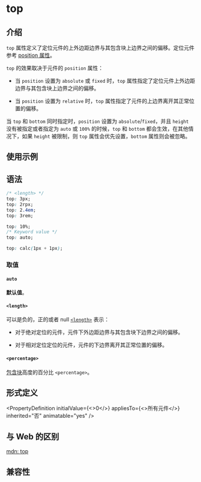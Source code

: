 # top

## 介绍

`top` 属性定义了定位元件的上外边距边界与其包含块上边界之间的偏移。定位元件参考 [position 属性](./position.mdx)。

`top` 的效果取决于元件的 `position` 属性：

- 当 `position` 设置为 `absolute` 或 `fixed` 时，`top` 属性指定了定位元件上外边距边界与其包含块上边界之间的偏移。

- 当 `position` 设置为 `relative` 时，`top` 属性指定了元件的上边界离开其正常位置的偏移。

当 `top` 和 `bottom` 同时指定时，`position` 设置为 `absolute`/`fixed`，并且 `height` 没有被指定或者指定为 `auto` 或 `100%` 的时候，`top` 和 `bottom` 都会生效，在其他情况下，如果 `height` 被限制，则 `top` 属性会优先设置，`bottom` 属性则会被忽略。

## 使用示例


<Go
  example="css-api"
  defaultFile="src/top/App.tsx"
  img="https://lf-lynx.tiktok-cdns.com/obj/lynx-artifacts-oss-sg/lynx-website/assets/doc/css/top.jpg"
  entry="src/top"
  defaultEntryFile="dist/top.lynx.bundle"
/>

## 语法

```css
/* <length> */
top: 3px;
top: 2rpx;
top: 2.4em;
top: 3rem;

top: 10%;
/* Keyword value */
top: auto;

top: calc(1px + 1px);
```

### 取值

#### `auto`

**默认值**。

#### `<length>`

可以是负的，正的或者 null [`<length>`](/api/css/data-type/length.mdx) 表示：

- 对于绝对定位的元件，元件下外边距边界与其包含块下边界之间的偏移。

- 对于相对定位定位的元件，元件的下边界离开其正常位置的偏移。

#### `<percentage>`

[包含块](https://developer.mozilla.org/zh-CN/docs/Web/CSS/Containing_block)高度的百分比 `<percentage>`。

## 形式定义


<PropertyDefinition
  initialValue={<>0</>}
  appliesTo={<>所有元件</>}
  inherited="否"
  animatable="yes"
/>

## 与 Web 的区别

[mdn: top](https://developer.mozilla.org/zh-CN/docs/Web/CSS/top)

## 兼容性


<LegacyCompatTable metadata="css/properties/top" />
